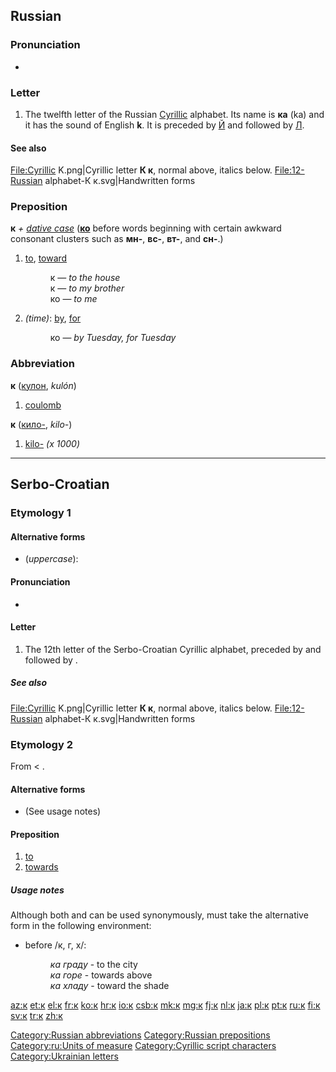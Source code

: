 {{Cyrillic character info|hex=43a|name=CYRILLIC SMALL LETTER KA}}
==Russian==

===Pronunciation===
* {{audio|Ru-к.ogg|Audio}}

===Letter===
{{head|ru|letter|lower case||upper case|К}}

# The twelfth letter of the Russian [[Cyrillic]] alphabet. Its name is '''ка''' (ka) and it has the sound of English '''k'''. It is preceded by [[й|Й]] and followed by [[л|Л]].

====See also====
<gallery caption="Letter styles">
File:Cyrillic K.png|Cyrillic letter '''К к''', normal above, italics below.
File:12-Russian alphabet-К к.svg|Handwritten forms
</gallery>

===Preposition===
'''к''' ''+ [[dative case]]'' ('''[[ко]]''' before words beginning with certain awkward consonant clusters such as '''мн-''', '''вс-''', '''вт-''', and '''сн-'''.)

# [[to]], [[toward]]
#: к {{l|ru|дом|дому}} — ''to the house''
#: к {{l|ru|брат|брату}} — ''to my brother''
#: ко {{l|ru|я|мне}} — ''to me''
# ''(time)'': [[by]], [[for]]
#: ко {{l|ru|вторник|вторнику}} — ''by Tuesday, for Tuesday''

===Abbreviation===
'''к''' ([[кулон]], ''kulón'')

# [[coulomb]]

'''к''' ([[кило-]], ''kilo-'')

# [[kilo-]] ''(x 1000)''

[[Category:Russian abbreviations]]
[[Category:Russian prepositions]]
[[Category:ru:Units of measure]]

----

==Serbo-Croatian==

===Etymology 1===

====Alternative forms====
* (''uppercase''): {{l|sh|К}}

====Pronunciation====
* {{qualifier|phoneme}} {{IPA|/k/|lang=sh}}

====Letter====
{{sh-letter|c|k}}

# The 12th letter of the Serbo-Croatian Cyrillic alphabet, preceded by {{l|sh|ј|sc=Cyrl}} and followed by {{l|sh|л|sc=Cyrl}}.

=====See also=====
<gallery caption="Letter styles">
File:Cyrillic K.png|Cyrillic letter '''К к''', normal above, italics below.
File:12-Russian alphabet-К к.svg|Handwritten forms
</gallery>

===Etymology 2===
From {{proto|Slavic|kъ|lang=sh}} < {{proto|Indo-European|kom|lang=sh}}.

====Alternative forms====
* {{l|sh|ка}} (See usage notes)

====Preposition====
{{sh-preposition|c|k}}

# [[to]]
# [[towards]]

=====Usage notes=====
Although both {{term|к|lang=sh}} and {{term|ка|lang=sh}} can be used synonymously, {{term|к|lang=sh}} must take the alternative form {{term|ка|lang=sh}} in the following environment:
* before /к, г, х/:
*: ''ка граду'' - to the city
*: ''ка горе'' - towards above
*: ''ка хладу'' - toward the shade

[[Category:Cyrillic script characters]]
[[Category:Ukrainian letters]]

[[az:к]]
[[et:к]]
[[el:к]]
[[fr:к]]
[[ko:к]]
[[hr:к]]
[[io:к]]
[[csb:к]]
[[mk:к]]
[[mg:к]]
[[fj:к]]
[[nl:к]]
[[ja:к]]
[[pl:к]]
[[pt:к]]
[[ru:к]]
[[fi:к]]
[[sv:к]]
[[tr:к]]
[[zh:к]]